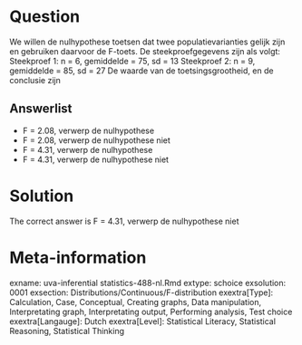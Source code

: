 Question
========

We willen de nulhypothese toetsen dat twee populatievarianties gelijk zijn en gebruiken daarvoor de F-toets. De steekproefgegevens zijn als volgt:
Steekproef 1: n = 6, gemiddelde = 75, sd = 13
Steekproef 2: n = 9, gemiddelde = 85, sd = 27
De waarde van de toetsingsgrootheid, en de conclusie zijn 

Answerlist
----------
* F = 2.08, verwerp de nulhypothese
* F = 2.08, verwerp de nulhypothese niet
* F = 4.31, verwerp de nulhypothese
* F = 4.31, verwerp de nulhypothese niet

Solution
========

The correct answer is  F = 4.31, verwerp de nulhypothese niet 

Meta-information
================
exname: uva-inferential statistics-488-nl.Rmd 
extype: schoice 
exsolution: 0001 
exsection: Distributions/Continuous/F-distribution
exextra[Type]: Calculation, Case, Conceptual, Creating graphs, Data manipulation, Interpretating graph, Interpretating output, Performing analysis, Test choice 
exextra[Langauge]: Dutch 
exextra[Level]: Statistical Literacy, Statistical Reasoning, Statistical Thinking 
